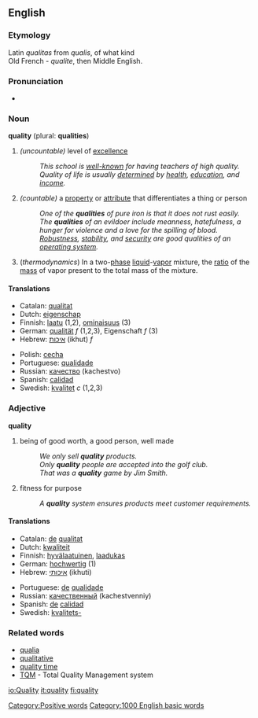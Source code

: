 ==English==
===Etymology===
Latin ''qualitas'' from ''qualis'', of what kind<br>
Old French - ''qualite'', then Middle English.

===Pronunciation===
*{{audio|en-us-quality.ogg|Audio (US)}}

===Noun===
'''quality''' (plural: '''qualities''')

#''(uncountable)'' level of [[excellence]]
#:''This school is [[well-known]] for having teachers of high quality.''
#:''Quality of life is usually [[determined]] by [[health]], [[education]], and [[income]].''
#''(countable)'' a [[property]] or [[attribute]] that differentiates a thing or person
#:''One of the '''qualities''' of pure iron is that it does not rust easily.''
#:''The '''qualities''' of an evildoer include meanness, hatefulness, a hunger for violence and a love for the spilling of blood.''
#:''[[Robustness]], [[stability]], and [[security]] are good qualities of an [[operating system]].''
#(''thermodynamics'') In a two-[[phase]] [[liquid]]-[[vapor]] mixture, the [[ratio]] of the [[mass]] of vapor present to the total mass of the mixture.

====Translations====
{{top}}
*Catalan: [[qualitat]]
*Dutch: [[eigenschap]]
*Finnish: [[laatu]] (1,2), [[ominaisuus]] (3)
*German: [[qualität]] ''f'' (1,2,3), Eigenschaft ''f'' (3)
*Hebrew: [[איכות]] (ikhut) ''f''
{{mid}}
*Polish: [[cecha]]
*Portuguese: [[qualidade]]
*Russian: [[качество]] (kachestvo)
*Spanish: [[calidad]]
*Swedish: [[kvalitet]] ''c'' (1,2,3)
{{bottom}}

===Adjective===
'''quality'''
#being of good worth, a good person, well made
#:''We only sell '''quality''' products.''
#:''Only '''quality''' people are accepted into the golf club.''
#:''That was a '''quality''' game by Jim Smith.''
#fitness for purpose 
#:''A '''quality''' system ensures products meet customer requirements.''

====Translations====
{{top}}
*Catalan: [[de]] [[qualitat]]
*Dutch: [[kwaliteit]]
*Finnish: [[hyvälaatuinen]], [[laadukas]]
*German: [[hochwertig]] (1)
*Hebrew: [[איכותי]] (ikhuti)
{{mid}}
*Portuguese: [[de]] [[qualidade]]
*Russian: [[качественный]] (kachestvenniy)
*Spanish: [[de]] [[calidad]]
*Swedish: [[kvalitets-]]
{{bottom}}

=== Related words ===
*[[qualia]]
*[[qualitative]]
*[[quality time]]
*[[TQM]] - Total Quality Management system

[[Category:Positive words]]
[[Category:1000 English basic words]]

[[io:Quality]]
[[it:quality]]
[[fi:quality]]
